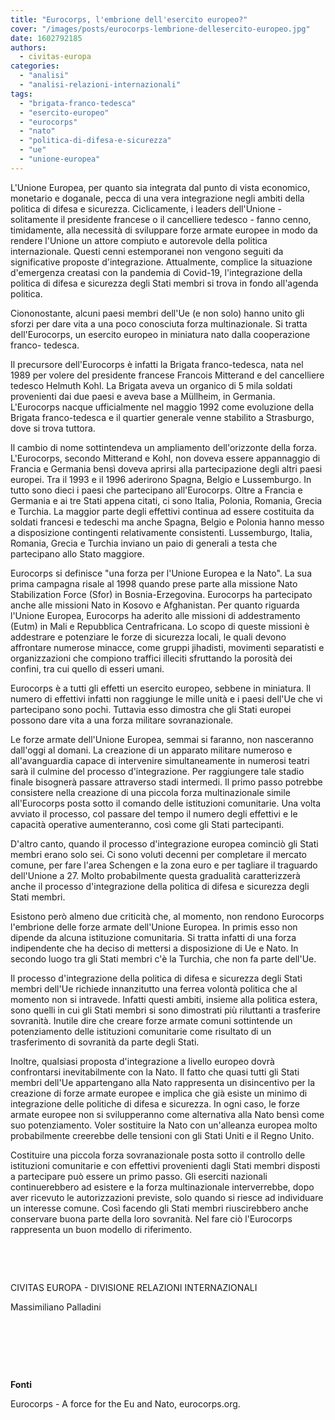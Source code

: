 ```yaml
---
title: "Eurocorps, l'embrione dell'esercito europeo?"
cover: "/images/posts/eurocorps-lembrione-dellesercito-europeo.jpg"
date: 1602792185
authors:
  - civitas-europa
categories: 
  - "analisi"
  - "analisi-relazioni-internazionali"
tags: 
  - "brigata-franco-tedesca"
  - "esercito-europeo"
  - "eurocorps"
  - "nato"
  - "politica-di-difesa-e-sicurezza"
  - "ue"
  - "unione-europea"
---
```


L'Unione Europea, per quanto sia integrata dal punto di vista economico, monetario e doganale, pecca di una vera integrazione negli ambiti della politica di difesa e sicurezza. Ciclicamente, i leaders dell'Unione - solitamente il presidente francese o il cancelliere tedesco - fanno cenno, timidamente, alla necessità di sviluppare forze armate europee in modo da rendere l'Unione un attore compiuto e autorevole della politica internazionale. Questi cenni estemporanei non vengono seguiti da significative proposte d'integrazione. Attualmente, complice la situazione d'emergenza creatasi con la pandemia di Covid-19, l'integrazione della politica di difesa e sicurezza degli Stati membri si trova in fondo all'agenda politica.

Ciononostante, alcuni paesi membri dell'Ue (e non solo) hanno unito gli sforzi per dare vita a una poco conosciuta forza multinazionale. Si tratta dell'Eurocorps, un esercito europeo in miniatura nato dalla cooperazione franco- tedesca.

Il precursore dell'Eurocorps è infatti la Brigata franco-tedesca, nata nel 1989 per volere del presidente francese Francois Mitterand e del cancelliere tedesco Helmuth Kohl. La Brigata aveva un organico di 5 mila soldati provenienti dai due paesi e aveva base a Müllheim, in Germania. L'Eurocorps nacque ufficialmente nel maggio 1992 come evoluzione della Brigata franco-tedesca e il quartier generale venne stabilito a Strasburgo, dove si trova tuttora.

Il cambio di nome sottintendeva un ampliamento dell'orizzonte della forza. L'Eurocorps, secondo Mitterand e Kohl, non doveva essere appannaggio di Francia e Germania bensì doveva aprirsi alla partecipazione degli altri paesi europei. Tra il 1993 e il 1996 aderirono Spagna, Belgio e Lussemburgo. In tutto sono dieci i paesi che partecipano all'Eurocorps. Oltre a Francia e Germania e ai tre Stati appena citati, ci sono Italia, Polonia, Romania, Grecia e Turchia. La maggior parte degli effettivi continua ad essere costituita da soldati francesi e tedeschi ma anche Spagna, Belgio e Polonia hanno messo a disposizione contingenti relativamente consistenti. Lussemburgo, Italia, Romania, Grecia e Turchia inviano un paio di generali a testa che partecipano allo Stato maggiore.

Eurocorps si definisce "una forza per l'Unione Europea e la Nato". La sua prima campagna risale al 1998 quando prese parte alla missione Nato Stabilization Force (Sfor) in Bosnia-Erzegovina. Eurocorps ha partecipato anche alle missioni Nato in Kosovo e Afghanistan. Per quanto riguarda l'Unione Europea, Eurocorps ha aderito alle missioni di addestramento (Eutm) in Mali e Repubblica Centrafricana. Lo scopo di queste missioni è addestrare e potenziare le forze di sicurezza locali, le quali devono affrontare numerose minacce, come gruppi jihadisti, movimenti separatisti e organizzazioni che compiono traffici illeciti sfruttando la porosità dei confini, tra cui quello di esseri umani.

Eurocorps è a tutti gli effetti un esercito europeo, sebbene in miniatura. Il numero di effettivi infatti non raggiunge le mille unità e i paesi dell'Ue che vi partecipano sono pochi. Tuttavia esso dimostra che gli Stati europei possono dare vita a una forza militare sovranazionale.

Le forze armate dell'Unione Europea, semmai si faranno, non nasceranno dall'oggi al domani. La creazione di un apparato militare numeroso e all'avanguardia capace di intervenire simultaneamente in numerosi teatri sarà il culmine del processo d'integrazione. Per raggiungere tale stadio finale bisognerà passare attraverso stadi intermedi. Il primo passo potrebbe consistere nella creazione di una piccola forza multinazionale simile all'Eurocorps posta sotto il comando delle istituzioni comunitarie. Una volta avviato il processo, col passare del tempo il numero degli effettivi e le capacità operative aumenteranno, così come gli Stati partecipanti.

D'altro canto, quando il processo d'integrazione europea cominciò gli Stati membri erano solo sei. Ci sono voluti decenni per completare il mercato comune, per fare l'area Schengen e la zona euro e per tagliare il traguardo dell'Unione a 27. Molto probabilmente questa gradualità caratterizzerà anche il processo d'integrazione della politica di difesa e sicurezza degli Stati membri.

Esistono però almeno due criticità che, al momento, non rendono Eurocorps l'embrione delle forze armate dell'Unione Europea. In primis esso non dipende da alcuna istituzione comunitaria. Si tratta infatti di una forza indipendente che ha deciso di mettersi a disposizione di Ue e Nato. In secondo luogo tra gli Stati membri c'è la Turchia, che non fa parte dell'Ue.

Il processo d'integrazione della politica di difesa e sicurezza degli Stati membri dell'Ue richiede innanzitutto una ferrea volontà politica che al momento non si intravede. Infatti questi ambiti, insieme alla politica estera, sono quelli in cui gli Stati membri si sono dimostrati più riluttanti a trasferire sovranità. Inutile dire che creare forze armate comuni sottintende un potenziamento delle istituzioni comunitarie come risultato di un trasferimento di sovranità da parte degli Stati.

Inoltre, qualsiasi proposta d'integrazione a livello europeo dovrà confrontarsi inevitabilmente con la Nato. Il fatto che quasi tutti gli Stati membri dell'Ue appartengano alla Nato rappresenta un disincentivo per la creazione di forze armate europee e implica che già esiste un minimo di integrazione delle politiche di difesa e sicurezza. In ogni caso, le forze armate europee non si svilupperanno come alternativa alla Nato bensì come suo potenziamento. Voler sostituire la Nato con un'alleanza europea molto probabilmente creerebbe delle tensioni con gli Stati Uniti e il Regno Unito.

Costituire una piccola forza sovranazionale posta sotto il controllo delle istituzioni comunitarie e con effettivi provenienti dagli Stati membri disposti a partecipare può essere un primo passo. Gli eserciti nazionali continuerebbero ad esistere e la forza multinazionale interverrebbe, dopo aver ricevuto le autorizzazioni previste, solo quando si riesce ad individuare un interesse comune. Così facendo gli Stati membri riuscirebbero anche conservare buona parte della loro sovranità. Nel fare ciò l'Eurocorps rappresenta un buon modello di riferimento.

 

 

CIVITAS EUROPA - DIVISIONE RELAZIONI INTERNAZIONALI

Massimiliano Palladini

 

 

 

**Fonti**

Eurocorps - A force for the Eu and Nato, eurocorps.org.
